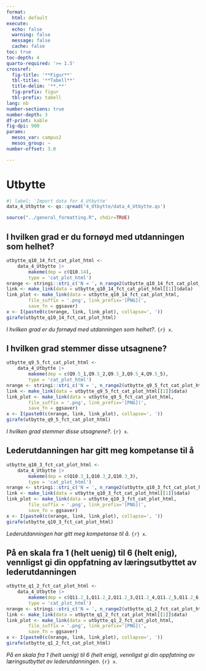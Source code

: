 ```yaml
---
format:
  html: default
execute:
  echo: false
  warning: false
  message: false
  cache: false
toc: true
toc-depth: 4
quarto-required: '>= 1.5'
crossref:
  fig-title: '**Figur**'
  tbl-title: '**Tabell**'
  title-delim: '**.**'
  fig-prefix: figur
  tbl-prefix: tabell
lang: nb
number-sections: true
number-depth: 3
df-print: kable
fig-dpi: 900
params:
  mesos_var: campus2
  mesos_group: ~
number-offset: 3.0

---
```

# Utbytte
```r
#| label: 'Import data for 4_Utbytte'
data_4_Utbytte <- qs::qread('4_Utbytte/data_4_Utbytte.qs')
```
```r
source("../general_formatting.R", chdir=TRUE)
```

## I hvilken grad er du fornøyd med utdanningen som helhet?{#sec-I-hvilken-grad-er-du-fornoyd-med-utdanningen-som-helhet--48}


::: {#fig-utbytte-q10-14-fct-cat-plot-html}

```r
utbytte_q10_14_fct_cat_plot_html <-
	data_4_Utbytte |>
		makeme(dep = c(Q10.14),
		type = 'cat_plot_html')
nrange <- stringi::stri_c('N = ', n_range2(utbytte_q10_14_fct_cat_plot_html[[1]]))
link <- make_link(data = utbytte_q10_14_fct_cat_plot_html[[1]]$data)
link_plot <- make_link(data = utbytte_q10_14_fct_cat_plot_html,
		file_suffix = '.png', link_prefix='[PNG](',
		save_fn = ggsaver)
x <- I(paste0(c(nrange, link, link_plot), collapse=', '))
girafe(utbytte_q10_14_fct_cat_plot_html)
```

_I hvilken grad er du fornøyd med utdanningen som helhet?_. `{r} x`.

:::


## I hvilken grad stemmer disse utsagnene?{#sec-I-hvilken-grad-stemmer-disse-utsagnene--98}


::: {#fig-utbytte-q9-5-fct-cat-plot-html}

```r
utbytte_q9_5_fct_cat_plot_html <-
	data_4_Utbytte |>
		makeme(dep = c(Q9.5_1,Q9.5_2,Q9.5_3,Q9.5_4,Q9.5_5),
		type = 'cat_plot_html')
nrange <- stringi::stri_c('N = ', n_range2(utbytte_q9_5_fct_cat_plot_html[[1]]))
link <- make_link(data = utbytte_q9_5_fct_cat_plot_html[[1]]$data)
link_plot <- make_link(data = utbytte_q9_5_fct_cat_plot_html,
		file_suffix = '.png', link_prefix='[PNG](',
		save_fn = ggsaver)
x <- I(paste0(c(nrange, link, link_plot), collapse=', '))
girafe(utbytte_q9_5_fct_cat_plot_html)
```

_I hvilken grad stemmer disse utsagnene?_. `{r} x`.

:::


## Lederutdanningen har gitt meg kompetanse til å{#sec-Lederutdanningen-har-gitt-meg-kompetanse-til-a-36}


::: {#fig-utbytte-q10-3-fct-cat-plot-html}

```r
utbytte_q10_3_fct_cat_plot_html <-
	data_4_Utbytte |>
		makeme(dep = c(Q10.3_1,Q10.3_2,Q10.3_3),
		type = 'cat_plot_html')
nrange <- stringi::stri_c('N = ', n_range2(utbytte_q10_3_fct_cat_plot_html[[1]]))
link <- make_link(data = utbytte_q10_3_fct_cat_plot_html[[1]]$data)
link_plot <- make_link(data = utbytte_q10_3_fct_cat_plot_html,
		file_suffix = '.png', link_prefix='[PNG](',
		save_fn = ggsaver)
x <- I(paste0(c(nrange, link, link_plot), collapse=', '))
girafe(utbytte_q10_3_fct_cat_plot_html)
```

_Lederutdanningen har gitt meg kompetanse til å_. `{r} x`.

:::


## På en skala fra 1 (helt uenig) til 6 (helt enig), vennligst gi din oppfatning av læringsutbyttet av lederutdanningen{#sec-Pa-en-skala-fra-1-helt-uenig-til-6-helt-enig-vennligst-gi-din-oppfatning-av-laringsutbyttet-av-lederutdanningen-19}


::: {#fig-utbytte-q1-2-fct-cat-plot-html}

```r
utbytte_q1_2_fct_cat_plot_html <-
	data_4_Utbytte |>
		makeme(dep = c(Q11.2_1,Q11.2_2,Q11.2_3,Q11.2_4,Q11.2_5,Q11.2_6,Q11.2_7,Q11.2_8),
		type = 'cat_plot_html')
nrange <- stringi::stri_c('N = ', n_range2(utbytte_q1_2_fct_cat_plot_html[[1]]))
link <- make_link(data = utbytte_q1_2_fct_cat_plot_html[[1]]$data)
link_plot <- make_link(data = utbytte_q1_2_fct_cat_plot_html,
		file_suffix = '.png', link_prefix='[PNG](',
		save_fn = ggsaver)
x <- I(paste0(c(nrange, link, link_plot), collapse=', '))
girafe(utbytte_q1_2_fct_cat_plot_html)
```

_På en skala fra 1 (helt uenig) til 6 (helt enig), vennligst gi din oppfatning av læringsutbyttet av lederutdanningen_. `{r} x`.

:::
